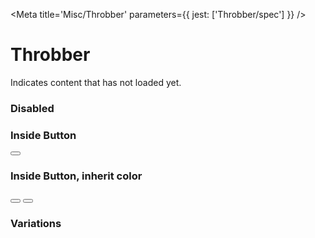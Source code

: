 

<Meta title='Misc/Throbber' parameters={{ jest: ['Throbber/spec'] }} />

# Throbber

Indicates content that has not loaded yet.

<Preview>
  <Story name='Default'>
    <Throbber/>
  </Story>
</Preview>

### Disabled

<Preview>
  <Story name='Disabled'>
    <Throbber disabled/>
  </Story>
</Preview>

### Inside Button

<Preview>
  <Story name='Inside Button'>
    <Button style={{minHeight:'40px'}}>
      <Throbber size='x12'/>
    </Button>
  </Story>
</Preview>

### Inside Button, inherit color

<Preview>
  <Story name='Inside Button, inherit color'>
    <Box>
      <Button primary danger style={{minHeight:'40px', marginInlineEnd: '5px'}}>
        <Throbber size='x12' inheritColor/>
      </Button>
      <Button primary style={{minHeight:'40px'}}>
        <Throbber size='x12' inheritColor/>
      </Button>
    </Box>
  </Story>
</Preview>


### Variations

<Story name='States'>
  <PropsVariationSection
    component={Throbber}
    common={{ onClick: action('click') }}
    yAxis={{
      'default': {},
      '3 circles + x40': { circleCount: 3, size:'x40'},
      '5 circles + x32': { circleCount: 5, size:'x32'},
      '7 circles + x24': { circleCount: 7, size:'x24'},
    }}
    xAxis={{
      default: {},
      disabled: {disabled: true}
    }}
  />
</Story>

